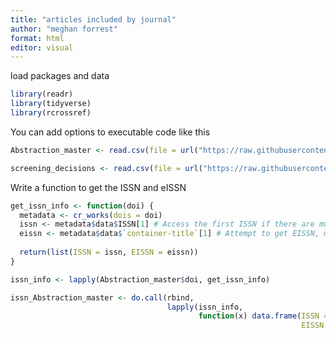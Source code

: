 ```yaml
---
title: "articles included by journal"
author: "meghan forrest"
format: html
editor: visual
---
```



load packages and data
```r
library(readr)
library(tidyverse)
library(rcrossref)

```

You can add options to executable code like this

```r
Abstraction_master <- read.csv(file = url("https://raw.githubusercontent.com/meghanrforrest/SPBG-meta-research-study/main/Abstraction_master.csv")) 

screening_decisions <- read.csv(file = url("https://raw.githubusercontent.com/meghanrforrest/SPBG-meta-research-study/main/all_screening-decisions..csv"))
```

Write a function to get the ISSN and eISSN 
```r
get_issn_info <- function(doi) {
  metadata <- cr_works(dois = doi)
  issn <- metadata$data$ISSN[1] # Access the first ISSN if there are multiple
  eissn <- metadata$data$`container-title`[1] # Attempt to get EISSN, may need adjustment based on metadata structure
  
  return(list(ISSN = issn, EISSN = eissn))
}
```

```r
issn_info <- lapply(Abstraction_master$doi, get_issn_info)

issn_Abstraction_master <- do.call(rbind, 
                                   lapply(issn_info, 
                                          function(x) data.frame(ISSN = x$ISSN, 
                                                                 EISSN = x$EISSN)))

```
